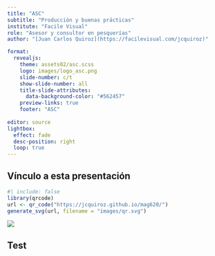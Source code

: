 ```yaml
---
title: "ASC"
subtitle: "Producción y buenas prácticas"
institute: "Facile Visual"
role: "Asesor y consultor en pesquerías"
author: "[Juan Carlos Quiroz](https://facilevisual.com/jcquiroz)"

format: 
  revealjs:
    theme: assets02/asc.scss
    logo: images/logo_asc.png
    slide-number: c/t
    show-slide-number: all
    title-slide-attributes:
      data-background-color: "#562457"
    preview-links: true
    footer: "ASC"
    
editor: source
lightbox:
  effect: fade
  desc-position: right
  loop: true
---
```


## Vínculo a esta presentación

```r
#| include: false
library(qrcode)
url <- qr_code("https://jcquiroz.github.io/mag620/")
generate_svg(url, filename = "images/qr.svg")
```

![](images/qr.svg){fig-align="center"}

## Test